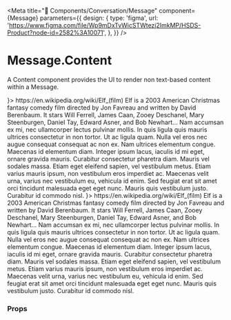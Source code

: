 
<Meta
  title="🧬 Components/Conversation/Message"
  component={Message}
  parameters={{
    design: {
      type: 'figma',
      url:
        'https://www.figma.com/file/Wp9mDxTvWicSTWtezj2ImkMP/HSDS-Product?node-id=2582%3A10071',
    },
  }}
/>

# Message.Content

A Content component provides the UI to render non text-based content within a Message.

<Preview>
  <Story name="Message.Content">
    <ScopeProvider scope="#Messages">
      <div id="Messages">
        <Message to avatar={<Avatar name="Buddy" />}>
          <Message.Chat read timestamp="9:41am">
            <Link href="https://en.wikipedia.org/wiki/Elf_(film)">
              https://en.wikipedia.org/wiki/Elf_(film)
            </Link>
          </Message.Chat>
          <Message.Content>
            <PreviewCard
              href="https://en.wikipedia.org/wiki/Elf_(film)"
              title="Wikipedia: Elf (film)"
              target="_blank"
            >
              Elf is a 2003 American Christmas fantasy comedy film directed by
              Jon Favreau and written by David Berenbaum. It stars Will Ferrell,
              James Caan, Zooey Deschanel, Mary Steenburgen, Daniel Tay, Edward
              Asner, and Bob Newhart...
            </PreviewCard>
          </Message.Content>
          <Message.Chat read timestamp="9:42.am">
            Nam accumsan ex mi, nec ullamcorper lectus pulvinar mollis. In quis
            ligula quis mauris ultrices consectetur in non tortor. Ut ac ligula
            quam. Nulla vel eros nec augue consequat consequat ac non ex. Nam
            ultrices elementum congue. Maecenas id elementum diam. Integer ipsum
            lacus, iaculis id mi eget, ornare gravida mauris. Curabitur
            consectetur pharetra diam. Mauris vel sodales massa. Etiam eget
            eleifend sapien, vel vestibulum metus. Etiam varius mauris ipsum,
            non vestibulum eros imperdiet ac. Maecenas velit urna, varius nec
            vestibulum eu, vehicula id enim. Sed feugiat erat sit amet orci
            tincidunt malesuada eget eget nunc. Mauris quis vestibulum justo.
            Curabitur id commodo nisl.
          </Message.Chat>
        </Message>
        <Message to avatar={<Avatar name="Buddy" />}>
          <Message.Chat read timestamp="9:41am" isNote>
            <Link href="https://en.wikipedia.org/wiki/Elf_(film)">
              https://en.wikipedia.org/wiki/Elf_(film)
            </Link>
          </Message.Chat>
          <Message.Content isNote>
            <PreviewCard
              href="https://en.wikipedia.org/wiki/Elf_(film)"
              title="Wikipedia: Elf (film)"
              target="_blank"
            >
              Elf is a 2003 American Christmas fantasy comedy film directed by
              Jon Favreau and written by David Berenbaum. It stars Will Ferrell,
              James Caan, Zooey Deschanel, Mary Steenburgen, Daniel Tay, Edward
              Asner, and Bob Newhart...
            </PreviewCard>
          </Message.Content>
          <Message.Chat read timestamp="9:42.am" isNote>
            Nam accumsan ex mi, nec ullamcorper lectus pulvinar mollis. In quis
            ligula quis mauris ultrices consectetur in non tortor. Ut ac ligula
            quam. Nulla vel eros nec augue consequat consequat ac non ex. Nam
            ultrices elementum congue. Maecenas id elementum diam. Integer ipsum
            lacus, iaculis id mi eget, ornare gravida mauris. Curabitur
            consectetur pharetra diam. Mauris vel sodales massa. Etiam eget
            eleifend sapien, vel vestibulum metus. Etiam varius mauris ipsum,
            non vestibulum eros imperdiet ac. Maecenas velit urna, varius nec
            vestibulum eu, vehicula id enim. Sed feugiat erat sit amet orci
            tincidunt malesuada eget eget nunc. Mauris quis vestibulum justo.
            Curabitur id commodo nisl.
          </Message.Chat>
        </Message>
      </div>
    </ScopeProvider>
  </Story>
</Preview>

### Props

<Props of={Message.Content} />

